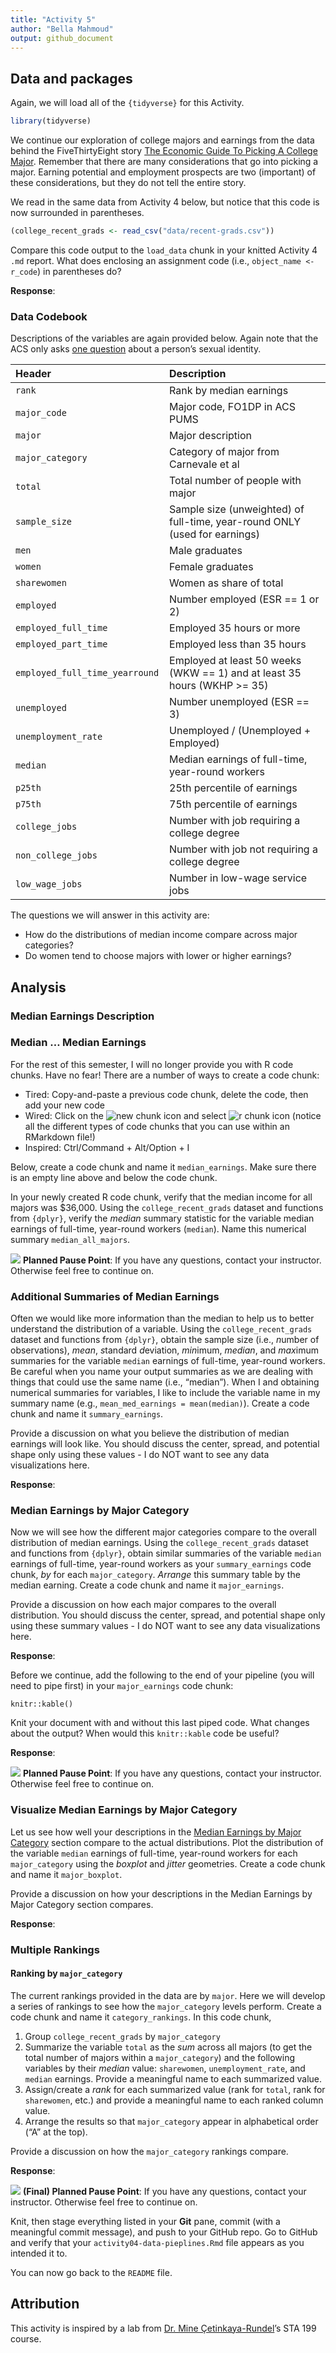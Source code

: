 ```yaml
---
title: "Activity 5"
author: "Bella Mahmoud"
output: github_document
---
```


## Data and packages

Again, we will load all of the `{tidyverse}` for this Activity.

```r
library(tidyverse)
```

We continue our exploration of college majors and earnings from the data behind the FiveThirtyEight story [The Economic Guide To Picking A College Major](https://fivethirtyeight.com/features/the-economic-guide-to-picking-a-college-major/).
Remember that there are many considerations that go into picking a major.
Earning potential and employment prospects are two (important) of these considerations, but they do not tell the entire story.

We read in the same data from Activity 4 below, but notice that this code is now surrounded in parentheses.

```r
(college_recent_grads <- read_csv("data/recent-grads.csv"))
```

Compare this code output to the `load_data` chunk in your knitted Activity 4 `.md` report.
What does enclosing an assignment code (i.e., `object_name <- r_code`) in parentheses do?

**Response**:


### Data Codebook

Descriptions of the variables are again provided below.
Again note that the ACS only asks [one question](https://www.census.gov/acs/www/about/why-we-ask-each-question/sex/) about a person's sexual identity.

| Header                        |  Description
|:------------------------------|:--------------------------------
|`rank`                         | Rank by median earnings
|`major_code`                   | Major code, FO1DP in ACS PUMS
|`major`                        | Major description
|`major_category`               | Category of major from Carnevale et al
|`total`                        | Total number of people with major
|`sample_size`                  | Sample size (unweighted) of full-time, year-round ONLY (used for earnings)
|`men`                          | Male graduates
|`women`                        | Female graduates
|`sharewomen`                   | Women as share of total
|`employed`                     | Number employed (ESR == 1 or 2)
|`employed_full_time`           | Employed 35 hours or more
|`employed_part_time`           | Employed less than 35 hours
|`employed_full_time_yearround` | Employed at least 50 weeks (WKW == 1) and at least 35 hours (WKHP >= 35)
|`unemployed`                   | Number unemployed (ESR == 3)
|`unemployment_rate`            | Unemployed / (Unemployed + Employed)
|`median`                       | Median earnings of full-time, year-round workers
|`p25th`                        | 25th percentile of earnings
|`p75th`                        | 75th percentile of earnings
|`college_jobs`                 | Number with job requiring a college degree
|`non_college_jobs`             | Number with job not requiring a college degree
|`low_wage_jobs`                | Number in low-wage service jobs

The questions we will answer in this activity are:

- How do the distributions of median income compare across major categories?
- Do women tend to choose majors with lower or higher earnings?

## Analysis

### Median Earnings Description

### Median ... Median Earnings 

For the rest of this semester, I will no longer provide you with R code chunks.
Have no fear!
There are a number of ways to create a code chunk:

- Tired: Copy-and-paste a previous code chunk, delete the code, then add your new code
- Wired: Click on the ![new chunk icon](README-img/new-chunk-icon.png) and select ![r chunk icon](README-img/r-chunk-icon.png) (notice all the different types of code chunks that you can use within an RMarkdown file!)
- Inspired: Ctrl/Command + Alt/Option + I

Below, create a code chunk and name it `median_earnings`.
Make sure there is an empty line above and below the code chunk.



In your newly created R code chunk, verify that the median income for all majors was $36,000.
Using the `college_recent_grads` dataset and functions from `{dplyr}`, verify the *median* summary statistic for the variable median earnings of full-time, year-round workers (`median`).
Name this numerical summary `median_all_majors`.

![](README-img/noun_pause.png) **Planned Pause Point**: If you have any questions, contact your instructor. Otherwise feel free to continue on.

### Additional Summaries of Median Earnings

Often we would like more information than the median to help us to better understand the distribution of a variable.
Using the `college_recent_grads` dataset and functions from `{dplyr}`, obtain the sample size (i.e., *n*umber of observations), *mean*, *s*tandard *d*eviation, *min*imum, *median*, and *max*imum summaries for the variable `median` earnings of full-time, year-round workers.
Be careful when you name your output summaries as we are dealing with things that could use the same name (i.e., "median").
When I and obtaining numerical summaries for variables, I like to include the variable name in my summary name (e.g., `mean_med_earnings = mean(median)`).
Create a code chunk and name it `summary_earnings`.



Provide a discussion on what you believe the distribution of median earnings will look like.
You should discuss the center, spread, and potential shape only using these values - I do NOT want to see any data visualizations here.

**Response**:


### Median Earnings by Major Category

Now we will see how the different major categories compare to the overall distribution of median earnings.
Using the `college_recent_grads` dataset and functions from `{dplyr}`, obtain similar summaries of the variable `median` earnings of full-time, year-round workers as your `summary_earnings` code chunk, *by* for each `major_category`.
*Arrange* this summary table by the median earning.
Create a code chunk and name it `major_earnings`.



Provide a discussion on how each major compares to the overall distribution.
You should discuss the center, spread, and potential shape only using these summary values - I do NOT want to see any data visualizations here.

**Response**:


Before we continue, add the following to the end of your pipeline (you will need to pipe first) in your `major_earnings` code chunk:

```
knitr::kable()
```

Knit your document with and without this last piped code.
What changes about the output?
When would this `knitr::kable` code be useful?

**Response**:


![](README-img/noun_pause.png) **Planned Pause Point**: If you have any questions, contact your instructor. Otherwise feel free to continue on.

### Visualize Median Earnings by Major Category

Let us see how well your descriptions in the [Median Earnings by Major Category](#median-earnings-by-major-category) section compare to the actual distributions.
Plot the distribution of the variable `median` earnings of full-time, year-round workers for each `major_category` using the *boxplot* and *jitter* geometries.
Create a code chunk and name it `major_boxplot`.



Provide a discussion on how your descriptions in the Median Earnings by Major Category section compares.

**Response**:


### Multiple Rankings

#### Ranking by `major_category`

The current rankings provided in the data are by `major`.
Here we will develop a series of rankings to see how the `major_category` levels perform.
Create a code chunk and name it `category_rankings`.
In this code chunk, 

1. Group `college_recent_grads` by `major_category`
2. Summarize the variable `total` as the *sum* across all majors (to get the total number of majors within a `major_category`) and the following variables by their *median* value: `sharewomen`, `unemployment_rate`, and `median` earnings. Provide a meaningful name to each summarized value.
3. Assign/create a *rank* for each summarized value (rank for `total`, rank for `sharewomen`, etc.) and provide a meaningful name to each ranked column value.
4. Arrange the results so that `major_category` appear in alphabetical order ("A" at the top).



Provide a discussion on how the `major_category` rankings compare.

**Response**:


![](README-img/noun_pause.png) **(Final) Planned Pause Point**: If you have any questions, contact your instructor. Otherwise feel free to continue on.


Knit, then stage everything listed in your **Git** pane, commit (with a meaningful commit message), and push  to your GitHub repo.
Go to GitHub and verify that your `activity04-data-pieplines.Rmd` file appears as you intended it to.

You can now go back to the `README` file.


## Attribution

This activity is inspired by a lab from [Dr. Mine Çetinkaya-Rundel](http://www2.stat.duke.edu/~mc301/)'s STA 199 course.
